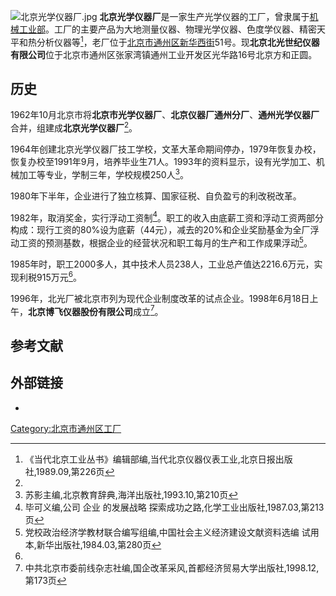 {{Coord|display=title}}
{{Infobox factory
| name                 = 北京光学仪器厂
| native_name          =
| image                = 
| alt                  = 
| caption              = 
| location_map         = 
| location_map_size    = 
| location_map_caption = 
| location_map_alt     = 
| coordinates          = {{Coord}}
| built                = <!-- {{Start date|YYYY|MM|DD|df=y}} -->
| operated             = <!-- {{Start date|YYYY|MM|DD|df=y}}-<br />{{End date|YYYY|MM|DD|df=y}}-->
| location             = 
| industry             = 
| products             = 
| employees            = 
| architect            = 
| style                = 
| buildings            = 
| area                 = 
| volume               = 
| address              = 北京市通州区张家湾镇通州工业开发区光华路16号北京方和正圆
| owner                = 
| defunct              = <!-- {{End date|YYYY|MM|DD}} -->
}}
[[File:北京光学仪器厂.jpg|thumb]]
'''北京光学仪器厂'''是一家生产光学仪器的工厂，曾隶属于[[中华人民共和国机械工业部|机械工业部]]。工厂的主要产品为大地测量仪器、物理光学仪器、色度学仪器、精密天平和热分析仪器等<ref name="当代北京工业丛书">《当代北京工业丛书》编辑部编,当代北京仪器仪表工业,北京日报出版社,1989.09,第226页</ref>，老厂位于[[北京市|北京市]][[通州区_(北京市)|通州区]][[新华西街|新华西街]]51号。现'''北京北光世纪仪器有限公司'''位于北京市通州区张家湾镇通州工业开发区光华路16号北京方和正圆。
==历史==

1962年10月北京市将'''北京市光学仪器厂'''、'''北京仪器厂通州分厂'''、'''通州光学仪器厂'''合并，组建成'''北京光学仪器厂'''<ref name="当代北京工业丛书" />。

1964年创建北京光学仪器厂技工学校，文革大革命期间停办，1979年恢复办校，恢复办校至1991年9月，培养毕业生71人。1993年的资料显示，设有光学加工、机械加工等专业，学制三年，学校规模250人<ref>苏影主编,北京教育辞典,海洋出版社,1993.10,第210页</ref>。

1980年下半年，企业进行了独立核算、国家征税、自负盈亏的利改税改革。

1982年，取消奖金，实行浮动工资制<ref>毕可义编,公司  企业  的发展战略  探索成功之路,化学工业出版社,1987.03,第213页</ref>。职工的收入由底薪工资和浮动工资两部分构成：现行工资的80%设为底薪（44元），减去的20%和企业奖励基金为全厂浮动工资的预测基数，根据企业的经营状况和职工每月的生产和工作成果浮动<ref>党校政治经济学教材联合编写组编,中国社会主义经济建设文献资料选编  试用本,新华出版社,1984.03,第280页</ref>。

1985年时，职工2000多人，其中技术人员238人，工业总产值达2216.6万元，实现利税915万元<ref name="当代北京工业丛书" />。

1996年，北光厂被北京市列为现代企业制度改革的试点企业。1998年6月18日上午，'''北京博飞仪器股份有限公司'''成立<ref>中共北京市委前线杂志社编,国企改革采风,首都经济贸易大学出版社,1998.12,第173页</ref>。

==参考文献==
{{reflist}}

==外部链接==
* {{official site}}

[[Category:北京市通州区工厂|Category:北京市通州区工厂]]